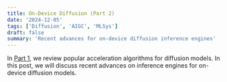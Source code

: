 ```yaml
---
title: On-Device Diffusion (Part 2)
date: '2024-12-05'
tags: ['Diffusion', 'AIGC', 'MLSys']
draft: false
summary: 'Recent advances for on-device diffusion inference engines'
---
```


In [Part 1](), we review popular acceleration algorithms for diffusion models. In this post, we will discuss recent advances on inference engines for on-device diffusion models.